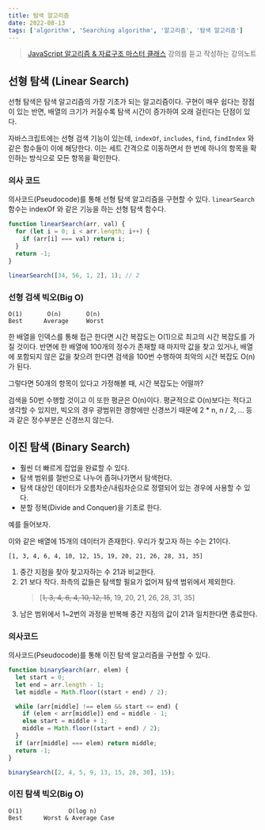 ```yaml
---
title: 탐색 알고리즘
date: 2022-08-13
tags: ['algorithm', 'Searching algorithm', '알고리즘', '탐색 알고리즘']
---
```


> [JavaScript 알고리즘 & 자료구조 마스터 클래스](!https://www.udemy.com/course/best-javascript-data-structures/) 강의를 듣고 작성하는 강의노트

## 선형 탐색 (Linear Search)

선형 탐색은 탐색 알고리즘의 가장 기초가 되는 알고리즘이다.
구현이 매우 쉽다는 장점이 있는 반면, 배열의 크기가 커질수록 탐색 시간이 증가하여 오래 걸린다는 단점이 있다.

자바스크립트에는 선형 검색 기능이 있는데, `indexOf`, `includes`, `find`, `findIndex` 와 같은 함수들이 이에 해당한다.
이는 세트 간격으로 이동하면서 한 번에 하나의 항목을 확인하는 방식으로 모든 항목을 확인한다.

### 의사 코드

의사코드(Pseudocode)를 통해 선형 탐색 알고리즘을 구현할 수 있다.
`linearSearch` 함수는 indexOf 와 같은 기능을 하는 선형 탐색 함수다.

```js
function linearSearch(arr, val) {
  for (let i = 0; i < arr.length; i++) {
    if (arr[i] === val) return i;
  }
  return -1;
}

linearSearch([34, 56, 1, 2], 1); // 2
```

### 선형 검색 빅오(Big O)

```
O(1)       O(n)       O(n)
Best      Average     Worst
```

한 배열을 인덱스를 통해 접근 한다면 시간 복잡도는 O(1)으로 최고의 시간 복잡도를 가질 것이다.
반면에 한 배열에 100개의 정수가 존재할 때 마지막 값을 찾고 있거나, 배열에 포함되지 않은 값을 찾으려 한다면 검색을 100번 수행하여 최악의 시간 복잡도 O(n)가 된다.

그렇다면 50개의 항목이 있다고 가정해볼 때, 시간 복잡도는 어떨까?

검색을 50번 수행할 것이고 이 또한 평균은 O(n)이다. 평균적으로 O(n)보다는 적다고 생각할 수 있지만, 빅오의 경우 광범위한 경향에만 신경쓰기 때문에 2 \* n, n / 2, ... 등과 같은 정수부분은 신경쓰지 않는다.

## 이진 탐색 (Binary Search)

- 훨씬 더 빠르게 잡업을 완료할 수 있다.
- 탐색 범위를 절반으로 나누어 좁혀나가면서 탐색헌다.
- 탐색 대상인 데이터가 오름차순/내림차순으로 정렬되어 있는 경우에 사용할 수 있다.
- 분할 정복(Divide and Conquer)을 기초로 한다.

예를 들어보자.

이와 같은 배열에 15개의 데이터가 존재한다. 우리가 찾고자 하는 수는 21이다.

```
[1, 3, 4, 6, 4, 10, 12, 15, 19, 20, 21, 26, 28, 31, 35]
```

1. 중간 지점을 찾아 찾고자하는 수 21과 비교한다.
2. 21 보다 작다. 좌측의 값들은 탐색할 필요가 없어져 탐색 범위에서 제외한다.
   > [~~1, 3, 4, 6, 4, 10, 12, 15~~, 19, 20, 21, 26, 28, 31, 35]
3. 남은 범위에서 1~2번의 과정을 반복해 중간 지점의 값이 21과 일치한다면 종료한다.

### 의사코드

의사코드(Pseudocode)를 통해 이진 탐색 알고리즘을 구현할 수 있다.

```js
function binarySearch(arr, elem) {
  let start = 0;
  let end = arr.length - 1;
  let middle = Math.floor((start + end) / 2);

  while (arr[middle] !== elem && start <= end) {
    if (elem < arr[middle]) end = middle - 1;
    else start = middle + 1;
    middle = Math.floor((start + end) / 2);
  }
  if (arr[middle] === elem) return middle;
  return -1;
}

binarySearch([2, 4, 5, 9, 13, 15, 28, 30], 15);
```

### 이진 탐색 빅오(Big O)

```
O(1)             O(log n)
Best      Worst & Average Case
```
